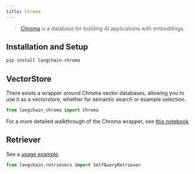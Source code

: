 ```yaml
---
title: Chroma
---
```


>[Chroma](https://docs.trychroma.com/getting-started) is a database for building AI applications with embeddings.

## Installation and Setup

```bash
pip install langchain-chroma
```


## VectorStore

There exists a wrapper around Chroma vector databases, allowing you to use it as a vectorstore,
whether for semantic search or example selection.

```python
from langchain_chroma import Chroma
```

For a more detailed walkthrough of the Chroma wrapper, see [this notebook](/oss/javascript/integrations/vectorstores/chroma)

## Retriever

See a [usage example](/oss/javascript/integrations/retrievers/self_query/chroma_self_query).

```python
from langchain.retrievers import SelfQueryRetriever
```
